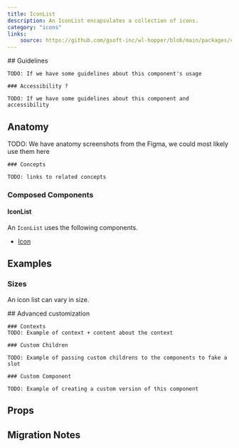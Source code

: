 ```yaml
---
title: IconList
description: An IconList encapsulates a collection of icons.
category: "icons"
links:
    source: https://github.com/gsoft-inc/wl-hopper/blob/main/packages/components/src/IconList/src/IconList.tsx
---
```


<Example src="IconList/docs/preview" isOpen />

<FeatureFlag flag="next">
    ## Guidelines

    TODO: If we have some guidelines about this component's usage

    ### Accessibility ?

    TODO: If we have some guidelines about this component and accessibility
</FeatureFlag>

## Anatomy

<FeatureFlag flag="next">
    TODO: We have anatomy screenshots from the Figma, we could most likely use them here

    ### Concepts

    TODO: links to related concepts
</FeatureFlag>

### Composed Components

#### IconList

An `IconList` uses the following components.

- [Icon](./Icon)

## Examples

### Sizes

An icon list can vary in size.

<Example src="IconList/docs/size" />

<FeatureFlag flag="next">
    ## Advanced customization

    ### Contexts
    TODO: Example of context + content about the context

    ### Custom Children

    TODO: Example of passing custom childrens to the components to fake a slot

    ### Custom Component

    TODO: Example of creating a custom version of this component
</FeatureFlag>

## Props

<PropTable component="IconList" />

## Migration Notes

<MigrateGuide src="IconList/docs/migration-notes" />
